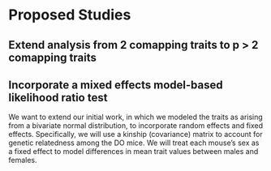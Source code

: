 # Proposed Studies

## Extend analysis from 2 comapping traits to p > 2 comapping traits



## Incorporate a mixed effects model-based likelihood ratio test

We want to extend our initial work, in which we modeled the traits as arising from a bivariate normal distribution, to incorporate random effects and fixed effects. Specifically, we will use a kinship (covariance) matrix to account for genetic relatedness among the DO mice. We will treat each mouse's sex as a fixed effect to model differences in mean trait values between males and females.

